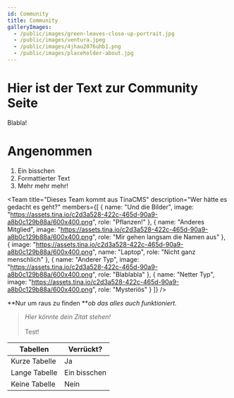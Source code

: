 ```yaml
---
id: Community
title: Community
galleryImages:
  - /public/images/green-leaves-close-up-portrait.jpg
  - /public/images/ventura.jpeg
  - /public/images/4jhau2076uhb1.png
  - /public/images/placeholder-about.jpg
---
```


# Hier ist der Text zur Community Seite

Blabla!

<ImageEmbed image="/public/images/4jhau2076uhb1.png" alt="Das Auge des schreckens" />

# Angenommen

1. Ein bisschen
2. Formattierter Text
3. Mehr mehr mehr!

<Team
  title="Dieses Team kommt aus TinaCMS"
  description="Wer hätte es gedacht es geht?"
  members={[
    {
      name: "Und die Bilder",
      image:
        "https://assets.tina.io/c2d3a528-422c-465d-90a9-a8b0c129b88a/600x400.png",
      role: "Pflanzen!"
    },
    {
      name: "Anderes Mitglied",
      image:
        "https://assets.tina.io/c2d3a528-422c-465d-90a9-a8b0c129b88a/600x400.png",
      role: "Mir gehen langsam die Namen aus"
    },
    {
      image:
        "https://assets.tina.io/c2d3a528-422c-465d-90a9-a8b0c129b88a/600x400.png",
      name: "Laptop",
      role: "Nicht ganz menschlich"
    },
    {
      name: "Anderer Typ",
      image:
        "https://assets.tina.io/c2d3a528-422c-465d-90a9-a8b0c129b88a/600x400.png",
      role: "Blablabla"
    },
    {
      name: "Netter Typ",
      image:
        "https://assets.tina.io/c2d3a528-422c-465d-90a9-a8b0c129b88a/600x400.png",
      role: "Mysteriös"
    }
  ]}
/>

\*\*Nur um raus zu finden \*\**ob das alles auch funktioniert.*

> *Hier könnte dein Zitat stehen!*\
> \
> Test!

| Tabellen      | Verrückt?    |
| ------------- | ------------ |
| Kurze Tabelle | Ja           |
| Lange Tabelle | Ein bisschen |
| Keine Tabelle | Nein         |
